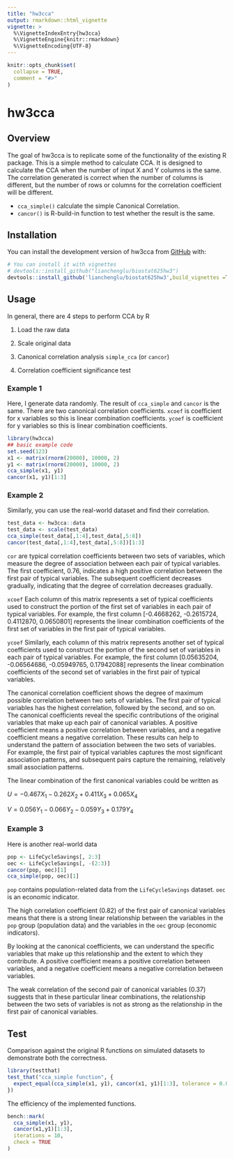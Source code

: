 ```yaml
---
title: "hw3cca"
output: rmarkdown::html_vignette
vignette: >
  %\VignetteIndexEntry{hw3cca}
  %\VignetteEngine{knitr::rmarkdown}
  %\VignetteEncoding{UTF-8}
---
```


```r
knitr::opts_chunk$set(
  collapse = TRUE,
  comment = "#>"
)
```

# hw3cca

## Overview

The goal of hw3cca is to replicate some of the functionality of the existing R package. 
This is a simple method to calculate CCA. It is designed to calculate the CCA when the number of input X and Y columns is the same. The correlation generated is correct when the number of columns is different, but the number of rows or columns for the correlation coefficient will be different.

* `cca_simple()` calculate the simple Canonical Correlation.
* `cancor()` is R-build-in function to test whether the result is the same.

## Installation

You can install the development version of hw3cca from [GitHub](https://github.com/) with:

```r
# You can install it with vignettes
# devtools::install_github("lianchenglu/biostat625hw3")
devtools::install_github('lianchenglu/biostat625hw3',build_vignettes =T)
```

## Usage

In general, there are 4 steps to perform CCA by R

1.  Load the raw data

2.  Scale original data

3.  Canonical correlation analysis `simple_cca` (or `cancor`)

4.  Correlation coefficient significance test

### Example 1

Here, I generate data randomly. The result of `cca_simple` and `cancor` is the same.  There are two canonical correlation coefficients. `xcoef` is coefficient for x variables so this is linear combination coefficients. `ycoef` is coefficient for y variables so this is linear combination coefficients.

```r
library(hw3cca)
## basic example code
set.seed(123)
x1 <- matrix(rnorm(20000), 10000, 2)
y1 <- matrix(rnorm(20000), 10000, 2)
cca_simple(x1, y1)
cancor(x1, y1)[1:3]
```

### Example 2

Similarly, you can use the real-world dataset and find their correlation.

```r
test_data <- hw3cca::data
test_data <- scale(test_data)
cca_simple(test_data[,1:4],test_data[,5:8])
cancor(test_data[,1:4],test_data[,5:8])[1:3]
```

`cor` are typical correlation coefficients between two sets of variables, which measure the degree of association between each pair of typical variables. The first coefficient, 0.76, indicates a high positive correlation between the first pair of typical variables. The subsequent coefficient decreases gradually, indicating that the degree of correlation decreases gradually.

`xcoef` Each column of this matrix represents a set of typical coefficients used to construct the portion of the first set of variables in each pair of typical variables. For example, the first column [-0.4668262, -0.2615724, 0.4112870, 0.0650801] represents the linear combination coefficients of the first set of variables in the first pair of typical variables.

`ycoef` Similarly, each column of this matrix represents another set of typical coefficients used to construct the portion of the second set of variables in each pair of typical variables. For example, the first column [0.05635204, -0.06564686, -0.05949765, 0.17942088] represents the linear combination coefficients of the second set of variables in the first pair of typical variables.

The canonical correlation coefficient shows the degree of maximum possible correlation between two sets of variables. The first pair of typical variables has the highest correlation, followed by the second, and so on. The canonical coefficients reveal the specific contributions of the original variables that make up each pair of canonical variables. A positive coefficient means a positive correlation between variables, and a negative coefficient means a negative correlation. These results can help to understand the pattern of association between the two sets of variables. For example, the first pair of typical variables captures the most significant association patterns, and subsequent pairs capture the remaining, relatively small association patterns.

The linear combination of the first canonical variables could be written as

$U=-0.467X_{1}-0.262X_{2}+0.411X_{3}+0.065X_{4}$

$V=0.056Y_{1}-0.066Y_{2}-0.059Y_{3}+0.179Y_{4}$

### Example 3

Here is another real-world data

```r
pop <- LifeCycleSavings[, 2:3]
oec <- LifeCycleSavings[, -(2:3)]
cancor(pop, oec)[1]
cca_simple(pop, oec)[1]
```

`pop` contains population-related data from the `LifeCycleSavings` dataset. `oec` is an economic indicator.

The high correlation coefficient (0.82) of the first pair of canonical variables means that there is a strong linear relationship between the variables in the `pop` group (population data) and the variables in the `oec` group (economic indicators).

By looking at the canonical coefficients, we can understand the specific variables that make up this relationship and the extent to which they contribute. A positive coefficient means a positive correlation between variables, and a negative coefficient means a negative correlation between variables.

The weak correlation of the second pair of canonical variables (0.37) suggests that in these particular linear combinations, the relationship between the two sets of variables is not as strong as the relationship in the first pair of canonical variables.

## Test
Comparison against the original R functions on simulated datasets to demonstrate both the correctness.

```r
library(testthat)
test_that("cca_simple function", {
  expect_equal(cca_simple(x1, y1), cancor(x1, y1)[1:3], tolerance = 0.0001)
})
```

The efficiency of the implemented functions.

```r
bench::mark(
  cca_simple(x1, y1),
  cancor(x1,y1)[1:3],
  iterations = 10,
  check = TRUE
)
```

